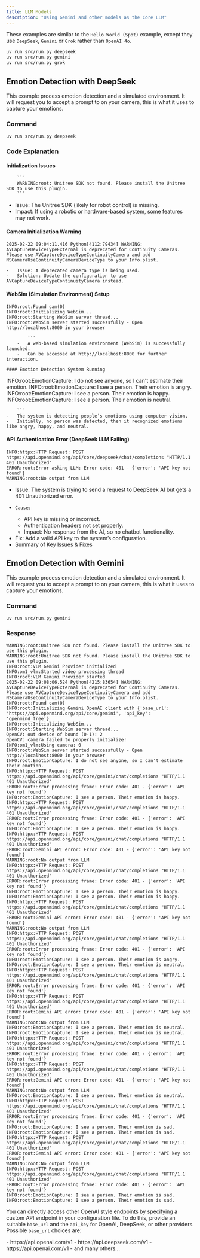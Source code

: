 ```yaml
---
title: LLM Models
description: "Using Gemini and other models as the Core LLM"
---
```


These examples are similar to the `Hello World (Spot)` example, except they use `DeepSeek`, `Gemini` or `Grok` rather than `OpenAI 4o`.

```bash LLM Models
uv run src/run.py deepseek
uv run src/run.py gemini
uv run src/run.py grok
```

## Emotion Detection with DeepSeek
<Note>
This example process emotion detection and a simulated environment. It will request you to accept a prompt to on your camera, this is what it uses to capture your emotions.
</Note>

### Command
```
uv run src/run.py deepseek
```
### Code Explanation

#### Initialization Issues
        ```
        WARNING:root: Unitree SDK not found. Please install the Unitree SDK to use this plugin.
        ```
   -    Issue: The Unitree SDK (likely for robot control) is missing.
   -    Impact: If using a robotic or hardware-based system, some features may not work.

#### Camera Initialization Warning
```
2025-02-22 09:04:11.416 Python[4112:79434] WARNING: AVCaptureDeviceTypeExternal is deprecated for Continuity Cameras. 
Please use AVCaptureDeviceTypeContinuityCamera and add NSCameraUseContinuityCameraDeviceType to your Info.plist.
```
    -   Issue: A deprecated camera type is being used.
    -   Solution: Update the configuration to use AVCaptureDeviceTypeContinuityCamera instead.

#### WebSim (Simulation Environment) Setup
```
INFO:root:Found cam(0)
INFO:root:Initializing WebSim...
INFO:root:Starting WebSim server thread...
INFO:root:WebSim server started successfully - Open http://localhost:8000 in your browser

        ```
    -   A web-based simulation environment (WebSim) is successfully launched.
    -   Can be accessed at http://localhost:8000 for further interaction.

#### Emotion Detection System Running
```
INFO:root:EmotionCapture: I do not see anyone, so I can't estimate their emotion.
INFO:root:EmotionCapture: I see a person. Their emotion is angry.
INFO:root:EmotionCapture: I see a person. Their emotion is happy.
INFO:root:EmotionCapture: I see a person. Their emotion is neutral.

        ```
    -   The system is detecting people’s emotions using computer vision.
    -   Initially, no person was detected, then it recognized emotions like angry, happy, and neutral.

#### API Authentication Error (DeepSeek LLM Failing)
```
INFO:httpx:HTTP Request: POST https://api.openmind.org/api/core/deepseek/chat/completions "HTTP/1.1 401 Unauthorized"
ERROR:root:Error asking LLM: Error code: 401 - {'error': 'API key not found'}
WARNING:root:No output from LLM
```
   -   Issue: The system is trying to send a request to DeepSeek AI but gets a 401 Unauthorized error.
   -     Cause:
        -   API key is missing or incorrect.
        -   Authentication headers not set properly.
        -   Impact: No response from the AI, so no chatbot functionality.
   -   Fix: Add a valid API key to the system’s configuration.
   -   Summary of Key Issues & Fixes

## Emotion Detection with Gemini 

<Note>
This example process emotion detection and a simulated environment. It will request you to accept a prompt to on your camera, this is what it uses to capture your emotions.
</Note>

### Command
```
uv run src/run.py gemini
```

### Response
```
WARNING:root:Unitree SDK not found. Please install the Unitree SDK to use this plugin.
WARNING:root:Unitree SDK not found. Please install the Unitree SDK to use this plugin.
INFO:root:VLM Gemini Provider initialized
INFO:om1_vlm:Started video processing thread
INFO:root:VLM Gemini Provider started
2025-02-22 09:08:06.524 Python[4215:83654] WARNING: AVCaptureDeviceTypeExternal is deprecated for Continuity Cameras. Please use AVCaptureDeviceTypeContinuityCamera and add NSCameraUseContinuityCameraDeviceType to your Info.plist.
INFO:root:Found cam(0)
INFO:root:Initializing Gemini OpenAI client with {'base_url': 'https://api.openmind.org/api/core/gemini', 'api_key': 'openmind_free'}
INFO:root:Initializing WebSim...
INFO:root:Starting WebSim server thread...
OpenCV: out device of bound (0-1): 2
OpenCV: camera failed to properly initialize!
INFO:om1_vlm:Using camera: 0
INFO:root:WebSim server started successfully - Open http://localhost:8000 in your browser
INFO:root:EmotionCapture: I do not see anyone, so I can't estimate their emotion.
INFO:httpx:HTTP Request: POST https://api.openmind.org/api/core/gemini/chat/completions "HTTP/1.1 401 Unauthorized"
ERROR:root:Error processing frame: Error code: 401 - {'error': 'API key not found'}
INFO:root:EmotionCapture: I see a person. Their emotion is happy.
INFO:httpx:HTTP Request: POST https://api.openmind.org/api/core/gemini/chat/completions "HTTP/1.1 401 Unauthorized"
ERROR:root:Error processing frame: Error code: 401 - {'error': 'API key not found'}
INFO:root:EmotionCapture: I see a person. Their emotion is happy.
INFO:httpx:HTTP Request: POST https://api.openmind.org/api/core/gemini/chat/completions "HTTP/1.1 401 Unauthorized"
ERROR:root:Gemini API error: Error code: 401 - {'error': 'API key not found'}
WARNING:root:No output from LLM
INFO:httpx:HTTP Request: POST https://api.openmind.org/api/core/gemini/chat/completions "HTTP/1.1 401 Unauthorized"
ERROR:root:Error processing frame: Error code: 401 - {'error': 'API key not found'}
INFO:root:EmotionCapture: I see a person. Their emotion is happy.
INFO:root:EmotionCapture: I see a person. Their emotion is happy.
INFO:httpx:HTTP Request: POST https://api.openmind.org/api/core/gemini/chat/completions "HTTP/1.1 401 Unauthorized"
ERROR:root:Gemini API error: Error code: 401 - {'error': 'API key not found'}
WARNING:root:No output from LLM
INFO:httpx:HTTP Request: POST https://api.openmind.org/api/core/gemini/chat/completions "HTTP/1.1 401 Unauthorized"
ERROR:root:Error processing frame: Error code: 401 - {'error': 'API key not found'}
INFO:root:EmotionCapture: I see a person. Their emotion is angry.
INFO:root:EmotionCapture: I see a person. Their emotion is neutral.
INFO:httpx:HTTP Request: POST https://api.openmind.org/api/core/gemini/chat/completions "HTTP/1.1 401 Unauthorized"
ERROR:root:Error processing frame: Error code: 401 - {'error': 'API key not found'}
INFO:httpx:HTTP Request: POST https://api.openmind.org/api/core/gemini/chat/completions "HTTP/1.1 401 Unauthorized"
ERROR:root:Gemini API error: Error code: 401 - {'error': 'API key not found'}
WARNING:root:No output from LLM
INFO:root:EmotionCapture: I see a person. Their emotion is neutral.
INFO:root:EmotionCapture: I see a person. Their emotion is neutral.
INFO:httpx:HTTP Request: POST https://api.openmind.org/api/core/gemini/chat/completions "HTTP/1.1 401 Unauthorized"
ERROR:root:Error processing frame: Error code: 401 - {'error': 'API key not found'}
INFO:httpx:HTTP Request: POST https://api.openmind.org/api/core/gemini/chat/completions "HTTP/1.1 401 Unauthorized"
ERROR:root:Gemini API error: Error code: 401 - {'error': 'API key not found'}
WARNING:root:No output from LLM
INFO:root:EmotionCapture: I see a person. Their emotion is neutral.
INFO:httpx:HTTP Request: POST https://api.openmind.org/api/core/gemini/chat/completions "HTTP/1.1 401 Unauthorized"
ERROR:root:Error processing frame: Error code: 401 - {'error': 'API key not found'}
INFO:root:EmotionCapture: I see a person. Their emotion is sad.
INFO:root:EmotionCapture: I see a person. Their emotion is sad.
INFO:httpx:HTTP Request: POST https://api.openmind.org/api/core/gemini/chat/completions "HTTP/1.1 401 Unauthorized"
ERROR:root:Gemini API error: Error code: 401 - {'error': 'API key not found'}
WARNING:root:No output from LLM
INFO:httpx:HTTP Request: POST https://api.openmind.org/api/core/gemini/chat/completions "HTTP/1.1 401 Unauthorized"
ERROR:root:Error processing frame: Error code: 401 - {'error': 'API key not found'}
INFO:root:EmotionCapture: I see a person. Their emotion is sad.
INFO:root:EmotionCapture: I see a person. Their emotion is sad.
```

You can directly access other OpenAI style endpoints by specifying a custom API endpoint in your configuration file. To do this, provide an suitable `base_url` and the `api_key` for OpenAI, DeepSeek, or other providers. Possible `base_url` choices are:

<AccordionGroup>
    <Card>
    - https://api.openai.com/v1
    </Card>
    <Card>
    - https://api.deepseek.com/v1
    </Card>
    <Card>
    - https://api.openai.com/v1
    </Card>
    <Card>
    - and many others...
    </Card> 
</AccordionGroup>
